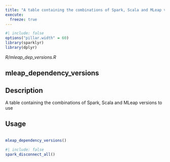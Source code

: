 ```yaml
---
title: "A table containing the combinations of Spark, Scala and MLeap versions to use"
execute:
  freeze: true
---
```


```r
#| include: false
options("pillar.width" = 60)
library(sparklyr) 
library(dplyr)
```

*R/mleap_dep_versions.R*

## mleap_dependency_versions

## Description
 A table containing the combinations of Spark, Scala and MLeap versions to use 


## Usage
```r
 
mleap_dependency_versions() 
```









```r
#| include: false
spark_disconnect_all()
```
